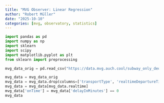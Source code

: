 ```yaml
---
title: "MVG Observer: Linear Regression"
author: "Robert Müller"
date: "2025-10-10"
categories: [mvg, observatory, statistics]
---
```



```python
import pandas as pd
import numpy as np
import sklearn
import scipy
import matplotlib.pyplot as plt
from sklearn import preprocessing
```

```python
mvg_data_orig = pd.read_csv("https://data.mvg.auch.cool/subway_only_dedup.csv")
```

```python
mvg_data = mvg_data_orig
mvg_data = mvg_data.drop(columns=['transportType', 'realtimeDepartureTime'])
mvg_data = mvg_data[mvg_data.realtime]
mvg_data['onTime'] = mvg_data['delayInMinutes'] == 0
mvg_data
```